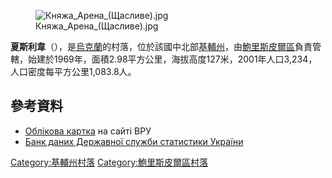 [[Image:Княжа_Арена_(Щасливе).jpg|right]]

{{coord|50|22|44|N|30|47|22|E|scale:30000|display=title}}

'''夏斯利韋'''（{{lang-uk|Щасливе}}），是[[烏克蘭|烏克蘭]]的村落，位於該國中北部[[基輔州|基輔州]]，由[[鮑里斯皮爾區|鮑里斯皮爾區]]負責管轄，始建於1969年，面積2.98平方公里，海拔高度127米，2001年人口3,234，人口密度每平方公里1,083.8人。

==參考資料==
* [https://web.archive.org/web/20160304085901/http://w1.c1.rada.gov.ua/pls/z7502/A005?rdat1=13.08.2011&rf7571=15248 Облікова картка] на сайті ВРУ
* [https://web.archive.org/web/20140731182036/http://database.ukrcensus.gov.ua/Mult/Database/Census/databasetree_uk.asp Банк даних Державної служби статистики України]{{ref-uk}}

{{DEFAULTSORT:Щасливе}}
[[Category:基輔州村落|Category:基輔州村落]]
[[Category:鮑里斯皮爾區村落|Category:鮑里斯皮爾區村落]]


{{Kiev-geo-stub}}